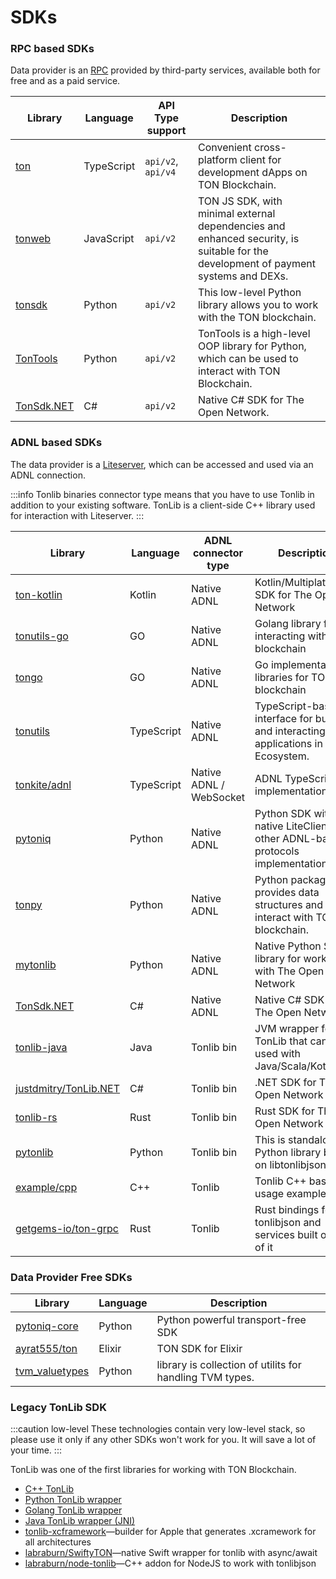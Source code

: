# SDKs

### RPC based SDKs
Data provider is an [RPC](/develop/dapps/apis/toncenter#rpc-nodes) provided by third-party services, available both for free and as a paid service.

| Library |	Language |	API Type support |	Description |
|---------|----------|-------|--------------|
|[ton](https://github.com/ton-org/ton)	|TypeScript|`api/v2`, `api/v4`|Convenient cross-platform client for development dApps on TON Blockchain.|
|[tonweb](https://github.com/toncenter/tonweb)|JavaScript|`api/v2` |TON JS SDK, with minimal external dependencies and enhanced security, is suitable for the development of payment systems and DEXs.|
|[tonsdk](https://github.com/tonfactory/tonsdk) |   Python       | `api/v2` |         This low-level Python library allows you to work with the TON blockchain.     |
|[TonTools](https://github.com/yungwine/TonTools)| Python| `api/v2` |TonTools is a high-level OOP library for Python, which can be used to interact with TON Blockchain.|
|[TonSdk.NET](https://github.com/continuation-team/TonSdk.NET)| C#| `api/v2`|Native C# SDK for The Open Network. |

### ADNL based SDKs
The data provider is a [Liteserver](/participate/run-nodes/liteserver), which can be accessed and used via an ADNL connection.

:::info
 Tonlib binaries connector type means that you have to use Tonlib in addition to your existing software. TonLib is a client-side C++ library used for interaction with Liteserver.
:::

| Library |	Language |	ADNL connector type |	Description |
|---------|----------|-------|--------------|
|[ton-kotlin](https://github.com/ton-community/ton-kotlin)|Kotlin|Native ADNL |Kotlin/Multiplatform SDK for The Open Network|
|[tonutils-go](https://github.com/xssnick/tonutils-go)|GO|Native ADNL |Golang library for interacting with TON blockchain|
|[tongo](https://github.com/tonkeeper/tongo)|GO|Native ADNL |Go implementation of libraries for TON blockchain|
|[tonutils](https://github.com/thekiba/tonutils) |	TypeScript |	Native ADNL	| TypeScript-based interface for building and interacting with applications in TON Ecosystem. |
|[tonkite/adnl](https://github.com/tonkite/adnl) | TypeScript | Native ADNL / WebSocket | ADNL TypeScript implementation. |
|[pytoniq](https://github.com/yungwine/pytoniq) |	Python |	Native ADNL	| Python SDK with native LiteClient and other ADNL-based protocols implementations. |
| [tonpy](https://github.com/disintar/tonpy)| Python | Native ADNL | Python package that provides data structures and API to interact with TON blockchain. |
|[mytonlib](https://github.com/igroman787/mytonlib)| Python | Native ADNL | Native Python SDK library for working with The Open Network |
|[TonSdk.NET](https://github.com/continuation-team/TonSdk.NET) | C# |	Native ADNL	| Native C# SDK for The Open Network. |
|[tonlib-java](https://github.com/ton-blockchain/tonlib-java)	| Java |	Tonlib bin	 | JVM wrapper for TonLib that can be used with Java/Scala/Kotlin/etc.|
|[justdmitry/TonLib.NET](https://github.com/justdmitry/TonLib.NET) | C# | Tonlib bin | .NET SDK for The Open Network|
| [tonlib-rs](https://github.com/ston-fi/tonlib-rs) |	Rust	| Tonlib bin	| Rust SDK for The Open Network|
|[pytonlib](https://github.com/toncenter/pytonlib)| Python |Tonlib bin | This is standalone Python library based on libtonlibjson |
| [example/cpp](https://github.com/ton-blockchain/ton/tree/master/example/cpp) |	C++	| Tonlib | Tonlib C++ basic usage examples|
|[getgems-io/ton-grpc](https://github.com/getgems-io/ton-grpc)| Rust | Tonlib | Rust bindings for tonlibjson and services built on top of it |



### Data Provider Free SDKs

| Library |	Language |		Description |
|---------|----------|--------------|
|[pytoniq-core](https://github.com/yungwine/pytoniq-core) |	Python | Python powerful transport-free SDK |
|[ayrat555/ton](https://github.com/ayrat555/ton) | Elixir | TON SDK for Elixir|
|[tvm_valuetypes](https://github.com/toncenter/tvm_valuetypes)| Python | library is collection of utilits for handling TVM types. |



### Legacy TonLib SDK

:::caution low-level
These technologies contain very low-level stack, so please use it only if any other SDKs won't work for you. It will save a lot of your time.
:::

TonLib was one of the first libraries for working with TON Blockchain.

- [C++ TonLib](https://github.com/ton-blockchain/ton/tree/master/example/cpp)
- [Python TonLib wrapper](https://github.com/toncenter/pytonlib)
- [Golang TonLib wrapper](https://github.com/ton-blockchain/tonlib-go)
- [Java TonLib wrapper (JNI)](https://github.com/ton-blockchain/tonlib-java)
- [tonlib-xcframework](https://github.com/labraburn/tonlib-xcframework)—builder for Apple that generates .xcramework for all architectures
- [labraburn/SwiftyTON](https://github.com/labraburn/SwiftyTON)—native Swift wrapper for tonlib with async/await
- [labraburn/node-tonlib](https://github.com/labraburn/node-tonlib)—C++ addon for NodeJS to work with tonlibjson




